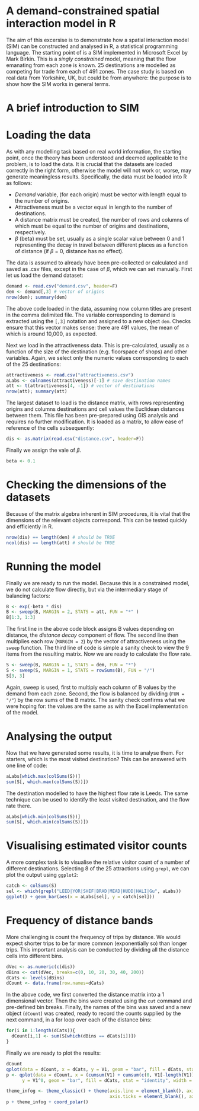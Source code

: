 A demand-constrained spatial interaction model in R
========================================================

The aim of this excersise is to demonstrate how a spatial interaction 
model (SIM) can be constructed and analysed in R, a statistical programming language.
The starting point of is a SIM
implemented in Microsoft Excel by Mark Birkin. 
This is a *singly constrained* model, meaning that the flow emanating from each 
zone is known. 25 destinations are modelled as competing for trade from each of 491 zones.
The case study is based on real data from Yorkshire, UK, but could be from anywhere:
the purpose is to show how the SIM works in general terms.

# A brief introduction to SIM

# Loading the data

As with any modelling task based on real world information, the 
starting point, once the theory has been understood and deemed applicable to the problem,
is to load the data. It is crucial that the datasets are loaded correctly in the right 
form, otherwise the model will not work or, worse, may generate meaningless results. 
Specifically, the data must be loaded into R as follows:

 * *Demand* variable, (for each origin) must be vector with length equal to the number of origins.
 * Attractiveness must be a vector equal in length to the number of destinations.
 * A distance matrix must be created, the number of rows and columns of which must be equal to the number of origins and destinations, respectively.
 * $\beta$ (beta) must be set, usually as a single scalar value between 0 and 1 representing the decay in travel between different places as a function of distance (if $\beta$ = 0, distance has no effect).
 
The data is assumed to already have been pre-collected or calculated
and saved as .csv files, except in the case of $\beta$, which we can set manually.
First let us load the demand dataset: 

```r
demand <- read.csv("demand.csv", header=F) 
dem <- demand[,3] # vector of origins
nrow(dem); summary(dem)
```

The above code loaded in the data, assuming now column titles are present 
in the comma delimited file. The variable corresponding to demand is extracted
using the `[,3]` notation and assigned to a new object `dem`. Checks ensure that 
this vector makes sense: there are 491 values, the mean of which is around 10,000, as expected. 

Next we load in the attractiveness data. This is pre-calculated, usually as a 
function of the size of the destination (e.g. floorspace of shops) and other variables. 
Again, we select only the numeric values corresponding to each of the 25 destinations:

```r
attractiveness <- read.csv("attractiveness.csv")
aLabs <- colnames(attractiveness)[-1] # save destination names
att <- t(attractiveness[4, -1]) # vector of destinations
nrow(att); summary(att)
```

The largest dataset to load is the distance matrix, with 
rows representing origins and columns destinations and cell values 
the Euclidean distances between them. This file has been pre-prepared 
using GIS analysis and requires no further modification.
It is loaded as a matrix, to allow ease of reference of the cells subsequently:

```r
dis <- as.matrix(read.csv("distance.csv", header=F))
```

Finally we assign the vale of $\beta$.

```r
beta <- 0.1
```

# Checking the dimensions of the datasets

Because of the matrix algebra inherent in SIM procedures, 
it is vital that the dimensions of the relevant objects correspond.
This can be tested quickly and efficiently in R.

```r
nrow(dis) == length(dem) # should be TRUE
ncol(dis) == length(att) # should be TRUE
```


# Running the model

Finally we are ready to run the model. 
Because this is a constrained model, we do not calculate flow directly, 
but via the intermediary stage of balancing factors:

```r
B <- exp(-beta * dis) 
B <- sweep(B, MARGIN = 2, STATS = att, FUN = "*" )
B[1:3, 1:3]
```

The first line in the above code block assigns B values depending on 
distance, the *distance decay* component of flow. The second line
then multiplies each row (`MARGIN = 2`) by the vector of attractiveness
using the `sweep` function. The third line of code is simple a sanity check to 
view the 9 items from the resulting matrix. Now we are ready to calculate the flow rate.

```r
S <- sweep(B, MARGIN = 1, STATS = dem, FUN = "*")
S <- sweep(S, MARGIN = 1, STATS = rowSums(B), FUN = "/")
S[3, 3]
```

Again, sweep is used, first to multiply each column of B values 
by the demand from each zone. Second, the flow is balanced by dividing 
(`FUN = "/"`) by the row sums of the B matrix. The sanity check 
confirms what we were hoping for: the values are the same as with the 
Excel implementation of the model. 

# Analysing the output

Now that we have generated some results, it is time to analyse them.
For starters, which is the most visited destination? 
This can be answered with one line of code:

```r
aLabs[which.max(colSums(S))]
sum(S[, which.max(colSums(S))])
```

The destination modelled to have the highest flow rate is Leeds.
The same technique can be used to identify the least visited destination, and the flow rate there.

```r
aLabs[which.min(colSums(S))] 
sum(S[, which.min(colSums(S))])
```

# Visualising estimated visitor counts

A more complex task is to visualise the relative 
visitor count of a number of different destinations. 
Selecting 8 of the 25 attractions using `grepl`, we can 
plot the output using `ggplot2`:

```r
catch <- colSums(S)
sel <- which(grepl("LEED|YOR|SHEF|BRAD|MEAD|HUDD|HALI|Gu", aLabs))
ggplot() + geom_bar(aes(x = aLabs[sel], y = catch[sel]))
```

# Frequency of distance bands

More challenging is count the frequency of trips by distance. 
We would expect shorter trips to be far more common (exponentially so)
than longer trips. This important analysis can be conducted by 
dividing all the distance cells into different bins.

```r
dVec <- as.numeric(c(dis))
dBins <- cut(dVec, breaks=c(0, 10, 20, 30, 40, 200))
dCats <- levels(dBins)
dCount <- data.frame(row.names=dCats)
```

In the above code, we first converted the distance matrix into a 1 dimensional vector. 
Then the bins were created using the `cut` command and pre-defined bin breaks. 
Finally, the names of the bins was saved and a new object (`dCount`) was created, 
ready to record the counts supplied by the next command, in a for loop over each of 
the distance bins:

```r
for(i in 1:length(dCats)){
  dCount[i,1] <- sum(S[which(dBins == dCats[i])])
}
```

Finally we are ready to plot the results:

```r
dCount
qplot(data = dCount, x = dCats, y = V1, geom = "bar", fill = dCats, stat = "identity")
p <- qplot(data = dCount, x = (cumsum(V1) + cumsum(c(0, V1[-length(V1)]))) / 2, 
      y = V1^0, geom = "bar", fill = dCats, stat = "identity", width = V1)

theme_infog <- theme_classic() + theme(axis.line = element_blank(), axis.title = element_blank(), 
                                       axis.ticks = element_blank(), axis.text.y = element_blank())
p + theme_infog + coord_polar()
```

